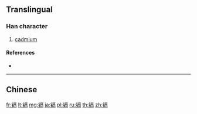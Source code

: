 {{character info/new}}
{{also|鎘}}
==Translingual==

===Han character===
{{Han char|rn=167|rad=钅|as=10|sn=15|four=|canj=CMRB,OPMRB,XCMRB}}

# [[cadmium]]

====References====
* {{Han ref|kx=1328.061|hdz=64239.090|uh=9549|ud=38217}}

----

==Chinese==
{{zh-see|鎘}}

[[fr:镉]]
[[lt:镉]]
[[mg:镉]]
[[ja:镉]]
[[pl:镉]]
[[ru:镉]]
[[th:镉]]
[[zh:镉]]